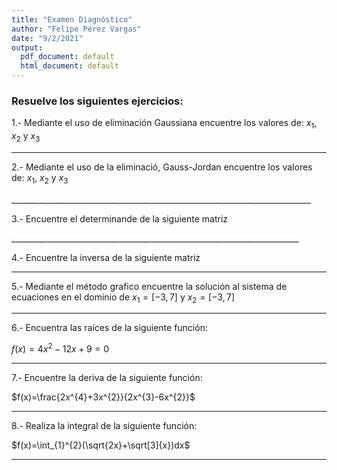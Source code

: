 ---
title: "Examen Diagnóstico"
author: "Felipe Pérez Vargas"
date: "9/2/2021"
output:
  pdf_document: default
  html_document: default
---

### Resuelve los siguientes ejercicios:

1.- Mediante el uso de eliminación Gaussiana encuentre los valores de: $x_{1}$, $x_{2}$ y $x_{3}$

\begin{eqnarray*}
   5x_1 - 2x_2 + x_3&=&24\\
   2x_1 + 5x_2 - 2x_3&=&-14\\
   x_1 - 4x_2 + 3x_3&=&26
\end{eqnarray*}
 
 _________________________________________________________________________
 
2.- Mediante el uso de la eliminació, Gauss-Jordan encuentre los valores de: 
$x_{1}$, $x_{2}$ y $x_{3}$


\begin{eqnarray*}
   x_1 - 3x_2 + 2x_3&=&-3\\
  5x_1 + 6x_2 -  x_3&=&13\\
  4x_1 -  x_2 + 3x_3&=&8
\end{eqnarray*}
___________________________________________________________________________

3.- Encuentre el determinande de la siguiente matriz 

\begin{equation}
\begin{bmatrix}
1 & -2 & 1\\
2 &  5 &-2\\
1 & -4 & 3
\end{bmatrix}
\end{equation}
________________________________________________________________________

4.- Encuentre la inversa de la siguiente matriz 

\begin{equation}
\begin{bmatrix}
1 & -3 & 2\\
5 &  6 &-1\\
4 & -1 & 3
\end{bmatrix}
\end{equation}

___________________________________________________________________________


5.- Mediante el método grafico encuentre la solución al sistema de ecuaciones en el dominio de $x_{1}=[-3,7]$ y $x_{2}=[-3,7]$


\begin{eqnarray*}
   x_1 + 3x_2 &=&6\\
  2x_1 - x_2 &=&5\\
  3x_{1}+2x_{2}&=&11
\end{eqnarray*}

______________________________________________________________________________

6.- Encuentra las raíces de la siguiente función: 

$f(x)=4x^{2}-12x+9=0$

______________________________________________________________________________

7.- Encuentre la deriva de la siguiente función: 


$f(x)=\frac{2x^{4}+3x^{2}}{2x^{3}-6x^{2}}$

_______________________________________________________________________________


8.- Realiza la integral de la siguiente función:


$f(x)=\int_{1}^{2}(\sqrt{2x}+\sqrt[3]{x})dx$


_______________________________________________________________________________











